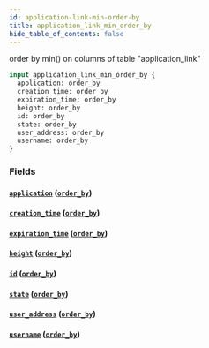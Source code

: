 ```yaml
---
id: application-link-min-order-by
title: application_link_min_order_by
hide_table_of_contents: false
---
```


order by min() on columns of table "application_link"

```graphql
input application_link_min_order_by {
  application: order_by
  creation_time: order_by
  expiration_time: order_by
  height: order_by
  id: order_by
  state: order_by
  user_address: order_by
  username: order_by
}
```

### Fields

#### [`application`](#) ([`order_by`](../enums/order-by))

#### [`creation_time`](#) ([`order_by`](../enums/order-by))

#### [`expiration_time`](#) ([`order_by`](../enums/order-by))

#### [`height`](#) ([`order_by`](../enums/order-by))

#### [`id`](#) ([`order_by`](../enums/order-by))

#### [`state`](#) ([`order_by`](../enums/order-by))

#### [`user_address`](#) ([`order_by`](../enums/order-by))

#### [`username`](#) ([`order_by`](../enums/order-by))
